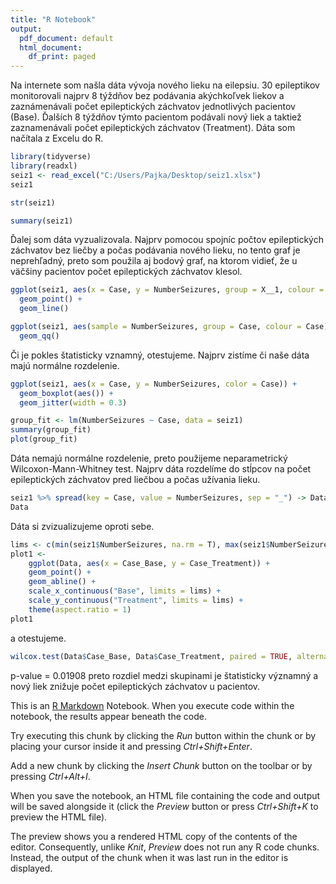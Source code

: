 ---
title: "R Notebook"
output:
  pdf_document: default
  html_document:
    df_print: paged
---
Na internete som našla dáta vývoja nového lieku na eilepsiu. 30 epileptikov monitorovali najprv 8 týždňov bez podávania akýchkoľvek liekov a zaznámenávali počet epileptických záchvatov jednotlivých pacientov (Base). Ďalších 8 týždňov týmto pacientom podávali nový liek a taktiež zaznamenávali počet epileptických záchvatov (Treatment).
Dáta som načítala z Excelu do R.
```{r}
library(tidyverse)
library(readxl)
seiz1 <- read_excel("C:/Users/Pajka/Desktop/seiz1.xlsx")
seiz1

str(seiz1)

summary(seiz1)
```

Ďalej som dáta vyzualizovala. Najprv pomocou spojníc počtov epileptických záchvatov bez liečby a počas podávania nového lieku, no tento graf je neprehľadný, preto som použila aj bodový graf, na ktorom vidieť, že u väčšiny pacientov počet epileptických záchvatov klesol. 
```{r}
ggplot(seiz1, aes(x = Case, y = NumberSeizures, group = X__1, colour = X__1)) +
  geom_point() + 
  geom_line()
```
```{r}
ggplot(seiz1, aes(sample = NumberSeizures, group = Case, colour = Case)) + 
  geom_qq()
```


Či je pokles štatisticky vznamný, otestujeme. Najprv zistíme či naše dáta majú normálne rozdelenie.

```{r}
ggplot(seiz1, aes(x = Case, y = NumberSeizures, color = Case)) + 
  geom_boxplot(aes()) + 
  geom_jitter(width = 0.3)
```
```{r}
group_fit <- lm(NumberSeizures ~ Case, data = seiz1)
summary(group_fit)
plot(group_fit)

```

Dáta nemajú normálne rozdelenie, preto použijeme neparametrický Wilcoxon-Mann-Whitney test. Najprv dáta rozdelíme do stĺpcov na počet epileptických záchvatov pred liečbou a počas užívania lieku. 
```{r}
seiz1 %>% spread(key = Case, value = NumberSeizures, sep = "_") -> Data
Data
```
Dáta si zvizualizujeme oproti sebe.
```{r}
lims <- c(min(seiz1$NumberSeizures, na.rm = T), max(seiz1$NumberSeizures, na.rm = T)) 
plot1 <-
    ggplot(Data, aes(x = Case_Base, y = Case_Treatment)) +
    geom_point() +
    geom_abline() +
    scale_x_continuous("Base", limits = lims) +
    scale_y_continuous("Treatment", limits = lims) +
    theme(aspect.ratio = 1)
plot1
```

a otestujeme.
```{r}
wilcox.test(Data$Case_Base, Data$Case_Treatment, paired = TRUE, alternative = "greater", exact = FALSE)        
```


p-value = 0.01908 preto rozdiel medzi skupinami je štatisticky významný a nový liek znižuje počet epileptických záchvatov u pacientov.






This is an [R Markdown](http://rmarkdown.rstudio.com) Notebook. When you execute code within the notebook, the results appear beneath the code. 

Try executing this chunk by clicking the *Run* button within the chunk or by placing your cursor inside it and pressing *Ctrl+Shift+Enter*. 

Add a new chunk by clicking the *Insert Chunk* button on the toolbar or by pressing *Ctrl+Alt+I*.

When you save the notebook, an HTML file containing the code and output will be saved alongside it (click the *Preview* button or press *Ctrl+Shift+K* to preview the HTML file).

The preview shows you a rendered HTML copy of the contents of the editor. Consequently, unlike *Knit*, *Preview* does not run any R code chunks. Instead, the output of the chunk when it was last run in the editor is displayed.
